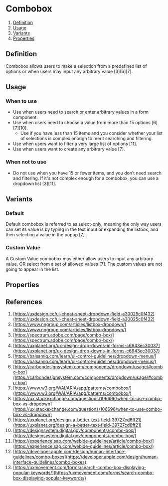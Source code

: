 
<Meta of={ComboboxStories} />

# Combobox
1. [Definition](#definition)
2. [Usage](#usage)
3. [Variants](#Variants)
4. [Properties](#Properties)

## Definition
Combobox allows users to make a selection from a predefined list of options or when users may input any arbitrary value [3][6][7]. 
<Canvas of={ComboboxStories.Default} />

## Usage

### When to use
- Use when users need to search or enter arbitrary values in a form component.
- Use when users need to choose a value from more than 15 options [6][7][10].
    - Use if you have less than 15 items and you consider whether your list of selections is complex enough to merit searching and filtering.
- Use when users want to filter a very large list of options [11].
- Use when users want to create any arbitrary value [7].

### When not to use
- Do not use when you have 15 or fewer items, and you don’t need search and filtering. If it's not complex enough for a combobox, you can use a dropdown list [3][11]. 

## Variants

### Default
Default combobox is referred to as select-only, meaning the only way users can set its value is by typing in the text input or expanding the listbox, and then selecting a value in the popup [7]. 
<Canvas of={ComboboxStories.Default} />

### Custom Value
A Custom Value combobox may either allow users to input any arbitrary value, OR select from a set of allowed values [7]. The custom values are not going to appear in the list.
<Canvas of={ComboboxStories.CustomValue} />

## Properties
<ArgTypes of={Combobox} />

## References
1. [https://uxdesign.cc/ui-cheat-sheet-dropdown-field-a30025c0f432](https://uxdesign.cc/ui-cheat-sheet-dropdown-field-a30025c0f432)
2. [https://www.nngroup.com/articles/listbox-dropdown/](https://www.nngroup.com/articles/listbox-dropdown/)
3. [https://spectrum.adobe.com/page/combo-box/](https://spectrum.adobe.com/page/combo-box/)
4. [https://uxplanet.org/ux-design-drop-downs-in-forms-c6943ec30037](https://uxplanet.org/ux-design-drop-downs-in-forms-c6943ec30037)
5. [https://balsamiq.com/learn/ui-control-guidelines/dropdown-menus/](https://balsamiq.com/learn/ui-control-guidelines/dropdown-menus/)
6. [https://carbondesignsystem.com/components/dropdown/usage/#combo-box](https://carbondesignsystem.com/components/dropdown/usage/#combo-box)
7. [https://www.w3.org/WAI/ARIA/apg/patterns/combobox/](https://www.w3.org/WAI/ARIA/apg/patterns/combobox/)
8. [https://ux.stackexchange.com/questions/106696/when-to-use-combo-box-vs-dropdown](https://ux.stackexchange.com/questions/106696/when-to-use-combo-box-vs-dropdown)
9. [https://uxplanet.org/design-a-better-text-field-39727cd6ff21](https://uxplanet.org/design-a-better-text-field-39727cd6ff21)
10. [https://designsystem.digital.gov/components/combo-box/](https://designsystem.digital.gov/components/combo-box/)
11. [https://experience.sap.com/webide-guidelines/article/combo-box/](https://experience.sap.com/webide-guidelines/article/combo-box/)
12. [https://developer.apple.com/design/human-interface-guidelines/combo-boxes](https://developer.apple.com/design/human-interface-guidelines/combo-boxes)
13. [https://uxmovement.com/forms/search-combo-box-displaying-popular-keywords/](https://uxmovement.com/forms/search-combo-box-displaying-popular-keywords/)
